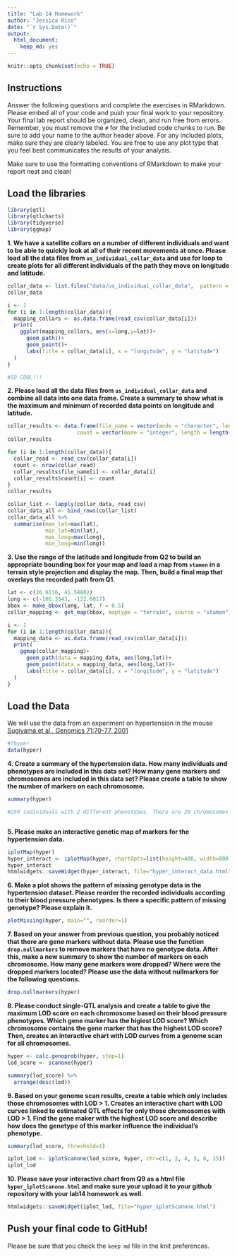 ```yaml
---
title: "Lab 14 Homework"
author: "Jessica Rico"
date: "`r Sys.Date()`"
output: 
  html_document: 
    keep_md: yes
---
```


```r
knitr::opts_chunk$set(echo = TRUE)
```

## Instructions
Answer the following questions and complete the exercises in RMarkdown. Please embed all of your code and push your final work to your repository. Your final lab report should be organized, clean, and run free from errors. Remember, you must remove the `#` for the included code chunks to run. Be sure to add your name to the author header above. For any included plots, make sure they are clearly labeled. You are free to use any plot type that you feel best communicates the results of your analysis.  

Make sure to use the formatting conventions of RMarkdown to make your report neat and clean!  

## Load the libraries
```r
library(qtl)
library(qtlcharts)
library(tidyverse)
library(ggmap)
```

**1. We have a satellite collars on a number of different individuals and want to be able to quickly look at all of their recent movements at once. Please load all the data files from `us_individual_collar_data` and use for loop to create plots for all different individuals of the path they move on longitude and latitude.**
```r
collar_data <- list.files("data/us_individual_collar_data",  pattern = "collar-data", full.names = TRUE)
collar_data
```



```r
i <- 1
for (i in 1:length(collar_data)){
  mapping_collars <- as.data.frame(read_csv(collar_data[i]))
  print(
    ggplot(mapping_collars, aes(x=long,y=lat))+
      geom_path()+
      geom_point()+
      labs(title = collar_data[i], x = "longitude", y = "latitude")
  )
}

#SO COOL!!!
```




**2. Please load all the data files from `us_individual_collar_data` and combine all data into one data frame. Create a summary to show what is the maximum and minimum of recorded data points on longitude and latitude.**
```r
collar_results <- data.frame(file_name = vector(mode = "character", length = length(collar_data)),
                      count = vector(mode = "integer", length = length(collar_data)))
collar_results
```


```r
for (i in 1:length(collar_data)){
  collar_read <- read_csv(collar_data[i])
  count <- nrow(collar_read)
  collar_results$file_name[i] <- collar_data[i]
  collar_results$count[i] <- count
}
collar_results
```

```r
collar_list <- lapply(collar_data, read_csv)
collar_data_all <- bind_rows(collar_list)
collar_data_all %>% 
  summarise(max_lat=max(lat),
            min_lat=min(lat),
            max_long=max(long),
            min_long=min(long))
```




**3. Use the range of the latitude and longitude from Q2 to build an appropriate bounding box for your map and load a map from `stamen` in a terrain style projection and display the map. Then, build a final map that overlays the recorded path from Q1.**
```r
lat <- c(26.6116, 41.58802)
long <- c(-106.3343, -122.6017)
bbox <- make_bbox(long, lat, f = 0.5)
collar_mapping <- get_map(bbox, maptype = "terrain", source = "stamen")
```


```r
i <- 1
for (i in 1:length(collar_data)){
  mapping_data <- as.data.frame(read_csv(collar_data[i]))
  print(
    ggmap(collar_mapping)+
      geom_path(data = mapping_data, aes(long,lat))+
      geom_point(data = mapping_data, aes(long,lat))+
      labs(title = collar_data[i], x = "longitude", y = "latitude")
  )
}
```


## Load the Data
We will use the data from an experiment on hypertension in the mouse [Sugiyama et al., Genomics 71:70-77, 2001](https://www.sciencedirect.com/science/article/pii/S0888754300964012?via%3Dihub)
```r
#?hyper
data(hyper)
```

**4. Create a summary of the hypertension data. How many individuals and phenotypes are included in this data set? How many gene markers and chromosomes are included in this data set? Please create a table to show the number of markers on each chromosome.**
```r
summary(hyper)

#250 individuals with 2 different phenotypes. There are 20 chromosomes and 174 gene markers. 
```
```r

```



**5. Please make an interactive genetic map of markers for the hypertension data.**
```r
iplotMap(hyper)
hyper_interact <- iplotMap(hyper, chartOpts=list(height=400, width=800))
hyper_interact
htmlwidgets::saveWidget(hyper_interact, file="hyper_interact_data.html")
```




**6. Make a plot shows the pattern of missing genotype data in the hypertension dataset. Please reorder the recorded individuals according to their blood pressure phenotypes. Is there a specific pattern of missing genotype? Please explain it.**
```r
plotMissing(hyper, main="", reorder=1)
```





**7. Based on your answer from previous question, you probably noticed that there are gene markers without data. Please use the function `drop.nullmarkers` to remove markers that have no genotype data. After this, make a new summary to show the number of markers on each chromosome. How many gene markers were dropped? Where were the dropped markers located? Please use the data without nullmarkers for the following questions.**
```r
drop.nullmarkers(hyper)
```




**8. Please conduct single-QTL analysis and create a table to give the maximum LOD score on each chromosome based on their blood pressure phenotypes. Which gene marker has the higiest LOD score? Which chromosome contains the gene marker that has the highest LOD score? Then, creates an interactive chart with LOD curves from a genome scan for all chromosomes.**
```r
hyper <- calc.genoprob(hyper, step=1)
lod_score <- scanone(hyper)

summary(lod_score) %>% 
  arrange(desc(lod))
```




**9. Based on your genome scan results, create a table which only includes those chromosomes with LOD > 1. Creates an interactive chart with LOD curves linked to estimated QTL effects for only those chromosomes with LOD > 1. Find the gene maker with the highest LOD score and describe how does the genetype of this marker influence the individual's phenotype.**
```r
summary(lod_score, threshold=1)
```

```r
iplot_lod <- iplotScanone(lod_score, hyper, chr=c(1, 2, 4, 5, 6, 15))
iplot_lod
```



**10. Please save your interactive chart from Q9 as a html file `hyper_iplotScanone.html` and make sure your upload it to your github repository with your lab14 homework as well.**
```r
htmlwidgets::saveWidget(iplot_lod, file="hyper_iplotScanone.html")
```

## Push your final code to GitHub!
Please be sure that you check the `keep md` file in the knit preferences. 